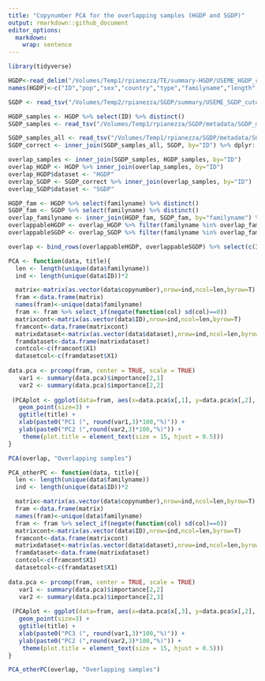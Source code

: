 ```yaml
---
title: "Copynumber PCA for the overlapping samples (HGDP and SGDP)"
output: rmarkdown::github_document
editor_options: 
  markdown: 
    wrap: sentence
---
```



```r
library(tidyverse)
```

```r
HGDP<-read_delim("/Volumes/Temp1/rpianezza/TE/summary-HGDP/USEME_HGDP_complete_reflib6.2_mq10_batchinfo_cutoff0.01.txt")
names(HGDP)<-c("ID","pop","sex","country","type","familyname","length","reads","copynumber","batch")

SGDP <- read_tsv("/Volumes/Temp2/rpianezza/SGDP/summary/USEME_SGDP_cutoff") %>% dplyr::rename(ID=biosample)

HGDP_samples <- HGDP %>% select(ID) %>% distinct()
SGDP_samples <- read_tsv("/Volumes/Temp1/rpianezza/SGDP/metadata/SGDP_metadata.tsv") %>% select(sample) %>% dplyr::rename(ID=sample) %>% distinct()

SGDP_samples_all <- read_tsv("/Volumes/Temp1/rpianezza/SGDP/metadata/SGDP_metadata.tsv") %>% select(c(biosample, sample)) %>% dplyr::rename(ID=biosample)
SGDP_correct <- inner_join(SGDP_samples_all, SGDP, by="ID") %>% dplyr::rename(biosample=ID, ID=sample)

overlap_samples <- inner_join(SGDP_samples, HGDP_samples, by="ID")
overlap_HGDP <- HGDP %>% inner_join(overlap_samples, by="ID")
overlap_HGDP$dataset <- "HGDP"
overlap_SGDP <- SGDP_correct %>% inner_join(overlap_samples, by="ID")
overlap_SGDP$dataset <- "SGDP"

HGDP_fam <- HGDP %>% select(familyname) %>% distinct()
SGDP_fam <- SGDP %>% select(familyname) %>% distinct()
overlap_familyname <- inner_join(HGDP_fam, SGDP_fam, by="familyname") %>% distinct() %>% pull()
overlappableHGDP <- overlap_HGDP %>% filter(familyname %in% overlap_familyname)
overlappableSGDP <- overlap_SGDP %>% filter(familyname %in% overlap_familyname)

overlap <- bind_rows(overlappableHGDP, overlappableSGDP) %>% select(c(ID, sex, country, pop, familyname, copynumber, dataset))
```

```r
PCA <- function(data, title){
  len <- length(unique(data$familyname))
  ind <- length(unique(data$ID))*2

  matrix<-matrix(as.vector(data$copynumber),nrow=ind,ncol=len,byrow=T)
  fram <-data.frame(matrix)
  names(fram)<-unique(data$familyname)
  fram <- fram %>% select_if(negate(function(col) sd(col)==0))
  matrixcont<-matrix(as.vector(data$ID),nrow=ind,ncol=len,byrow=T)
  framcont<-data.frame(matrixcont)
  matrixdataset<-matrix(as.vector(data$dataset),nrow=ind,ncol=len,byrow=T)
  framdataset<-data.frame(matrixdataset)
  contcol<-c(framcont$X1)
  datasetcol<-c(framdataset$X1)
  
data.pca <- prcomp(fram, center = TRUE, scale = TRUE)
   var1 <- summary(data.pca)$importance[2,1]
   var2 <- summary(data.pca)$importance[2,2]
 
 (PCAplot <- ggplot(data=fram, aes(x=data.pca$x[,1], y=data.pca$x[,2], shape = datasetcol, color = contcol)) + 
   geom_point(size=3) + 
   ggtitle(title) + 
   xlab(paste0("PC1 (", round(var1,3)*100,"%)")) + 
   ylab(paste0("PC2 (",round(var2,3)*100,"%)")) +
    theme(plot.title = element_text(size = 15, hjust = 0.5)))
}
```

```r
PCA(overlap, "Overlapping samples")
```


```r
PCA_otherPC <- function(data, title){
  len <- length(unique(data$familyname))
  ind <- length(unique(data$ID))*2

  matrix<-matrix(as.vector(data$copynumber),nrow=ind,ncol=len,byrow=T)
  fram <-data.frame(matrix)
  names(fram)<-unique(data$familyname)
  fram <- fram %>% select_if(negate(function(col) sd(col)==0))
  matrixcont<-matrix(as.vector(data$ID),nrow=ind,ncol=len,byrow=T)
  framcont<-data.frame(matrixcont)
  matrixdataset<-matrix(as.vector(data$dataset),nrow=ind,ncol=len,byrow=T)
  framdataset<-data.frame(matrixdataset)
  contcol<-c(framcont$X1)
  datasetcol<-c(framdataset$X1)
  
data.pca <- prcomp(fram, center = TRUE, scale = TRUE)
   var1 <- summary(data.pca)$importance[2,2]
   var2 <- summary(data.pca)$importance[2,3]
 
 (PCAplot <- ggplot(data=fram, aes(x=data.pca$x[,3], y=data.pca$x[,2], shape = datasetcol, color = contcol)) + 
   geom_point(size=3) + 
   ggtitle(title) + 
   xlab(paste0("PC3 (", round(var1,3)*100,"%)")) + 
   ylab(paste0("PC2 (",round(var2,3)*100,"%)")) +
    theme(plot.title = element_text(size = 15, hjust = 0.5)))
}
```

```r
PCA_otherPC(overlap, "Overlapping samples")
```